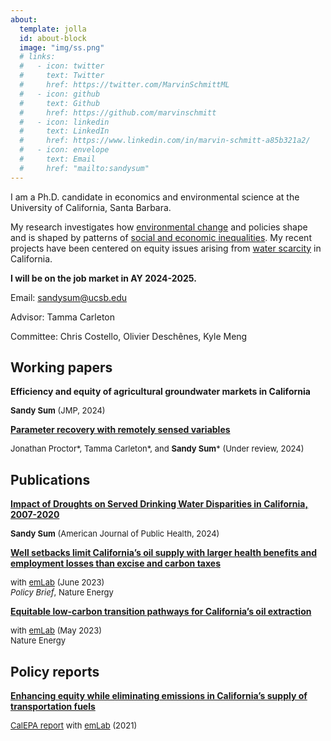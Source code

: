 ```yaml
---
about:
  template: jolla
  id: about-block
  image: "img/ss.png"
  # links:
  #   - icon: twitter
  #     text: Twitter
  #     href: https://twitter.com/MarvinSchmittML
  #   - icon: github
  #     text: Github
  #     href: https://github.com/marvinschmitt
  #   - icon: linkedin
  #     text: LinkedIn
  #     href: https://www.linkedin.com/in/marvin-schmitt-a85b321a2/
  #   - icon: envelope
  #     text: Email
  #     href: "mailto:sandysum"  
---
```


::: {#about-block}
:::

I am a Ph.D. candidate in economics and environmental science at the University of California, Santa Barbara.

My research investigates how <u>environmental change</u> and policies shape and is shaped by patterns of <u>social and economic inequalities</u>. My recent projects have been centered on equity issues arising from <u>water scarcity</u> in California.

<strong style="font-weight: bold;">I will be on the job market in AY 2024-2025.</strong>

Email: [sandysum@ucsb.edu](mailto:sandysum@ucsb.edu)

Advisor: Tamma Carleton

Committee: Chris Costello, Olivier Deschênes, Kyle Meng

## Working papers

**Efficiency and equity of agricultural groundwater markets in California**

<font size="2">**Sandy Sum** (JMP, 2024)</font>\

[**Parameter recovery with remotely sensed variables**](https://www.nber.org/papers/w30861)\

<font size="2">Jonathan Proctor\*, Tamma Carleton\*, and **Sandy Sum**\* (Under review, 2024)</font>\

## Publications

[**Impact of Droughts on Served Drinking Water Disparities in California, 2007-2020**](https://ajph.aphapublications.org/doi/10.2105/AJPH.2024.307758)\

<font size="2">**Sandy Sum** (American Journal of Public Health, 2024)</font>\

[**Well setbacks limit California’s oil supply with larger health benefits and employment losses than excise and carbon taxes**](https://www.nature.com/articles/s41560-023-01273-0)

<font size="2">with [emLab](https://emlab.ucsb.edu/) (June 2023)</font>\
<font size="2">*Policy Brief*, Nature Energy</font>\

[**Equitable low-carbon transition pathways for California’s oil extraction**](https://www.nature.com/articles/s41560-023-01259-y)

<font size="2">with [emLab](https://emlab.ucsb.edu/) (May 2023)</font>\
<font size="2">Nature Energy</font>\

## Policy reports

[**Enhancing equity while eliminating emissions in California's supply of transportation fuels**](https://www.google.com/url?q=https%3A%2F%2Fwww.dropbox.com%2Fs%2F6w4hrztnb8r7xe7%2FCA-CN-Study-2-Final-Report-0421.pdf%3Fdl%3D1&sa=D&sntz=1&usg=AOvVaw3pv7JBOJLm767dL8jnrE4o)

<font size="2">[CalEPA report](https://emlab.ucsb.edu/projects/identifying-equitable-pathways-reach-carbon-neutrality-californias-transportation-sector) with [emLab](https://emlab.ucsb.edu/) (2021)</font>\


